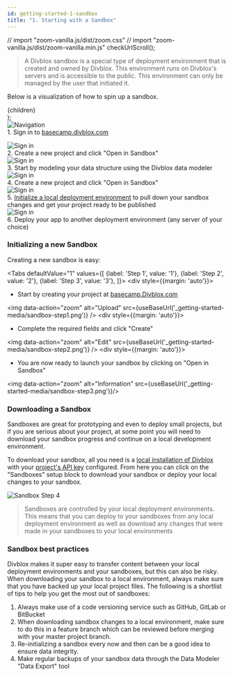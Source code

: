 ```yaml
---
id: getting-started-1-sandbox
title: "1. Starting with a Sandbox"
---
```


// import "zoom-vanilla.js/dist/zoom.css"
// import "zoom-vanilla.js/dist/zoom-vanilla.min.js"
checkUrlScroll();

> A Divblox sandbox is a special type of deployment environment that is created and owned by Divblox. This environment runs on Divblox's servers and is accessible to the public. This environment can only be managed by the user that initiated it.

Below is a visualization of how to spin up a sandbox.

  <div
    style={{
      backgroundColor: color,
      borderRadius: '50px',
      color: '#fff',
      padding: '0.2rem',
      width: '85%',
      margin: '10px auto'
    }}>
    {children}
  </div>
);

<Box color="#3578e5">
    <div className="text--center">
        <img data-action="zoom"  alt="Navigation" src={useBaseUrl('_getting-started-media/1_basecamp.png')} style={{height: '150px'}}/>
    </div>
    <div className="text--center">
        1. Sign in to <a style={{color: 'black'}} href="https://basecamp.Divblox.com/?view=login">basecamp.divblox.com</a>
    </div>
</Box>

<i className="fa fa-arrow-down" aria-hidden="true"></i>

<Box color="#3578e5">
    <div className="text--center">
        <img data-action="zoom"  alt="Sign in" src={useBaseUrl('_getting-started-media/2_sandbox.png')} style={{height: '150px'}}/>
    </div>
    <div className="text--center">
        2. Create a new project and click "Open in Sandbox"
    </div>
</Box>

<Box color="#3578e5">
    <div className="text--center">
        <img data-action="zoom"  alt="Sign in" src={useBaseUrl('_getting-started-media/3_data_modeler.png')} style={{height: '150px'}}/>
    </div>
    <div className="text--center">
        3. Start by modeling your data structure using the Divblox data modeler
    </div>
</Box>
<Box color="#3578e5">
    <div className="text--center">
        <img data-action="zoom"  alt="Sign in" src={useBaseUrl('_getting-started-media/4_component_builder.png')} style={{height: '150px'}}/>
    </div>
    <div className="text--center">
        4. Create a new project and click "Open in Sandbox"
    </div>
</Box>
<Box color="#3578e5">
    <div className="text--center">
        <img data-action="zoom"  alt="Sign in" src={useBaseUrl('_getting-started-media/5_local_environment.png')} style={{height: '150px'}}/>
    </div>
    <div className="text--center">
        5. <a style={{color: 'black'}} href="/docs/getting-started-2-virtualbox">Initialize a local deployment environment</a> to pull down your sandbox changes and get your project ready to be published
    </div>
</Box>
<Box color="#3578e5">
    <div className="text--center">
        <img data-action="zoom"  alt="Sign in" src={useBaseUrl('_getting-started-media/6_server.png')} style={{height: '150px'}}/>
    </div>
    <div className="text--center">
        6. Deploy your app to another deployment environment (any server of your choice)
    </div>
</Box>

### Initializing a new Sandbox

Creating a new sandbox is easy:

<Tabs
    defaultValue="1"
    values={[
        {label: 'Step 1', value: '1'},
        {label: 'Step 2', value: '2'},
        {label: 'Step 3', value: '3'},
    ]}>
    <TabItem value="1">
        <div style={{margin: 'auto'}}>
            <ul>
                <li> Start by creating your project at <a href="https://basecamp.Divblox.com/?view=login" target="_blank">basecamp.Divblox.com</a></li>
            </ul>
            <img data-action="zoom"  alt="Upload" src={useBaseUrl('_getting-started-media/sandbox-step1.png')} />
        </div>
    </TabItem>
    <TabItem value="2">
        <div  style={{margin: 'auto'}}>
            <ul>
                <li> Complete the required fields and click "Create"</li>
            </ul>
            <img data-action="zoom"  alt="Edit" src={useBaseUrl('_getting-started-media/sandbox-step2.png')} />
        </div>
    </TabItem>
    <TabItem value="3">
        <div  style={{margin: 'auto'}}>
            <ul>
                <li>You are now ready to launch your sandbox by clicking on "Open in Sandbox"</li>
            </ul>
            <img data-action="zoom"  alt="Information" src={useBaseUrl('_getting-started-media/sandbox-step3.png')}/>
        </div>
    </TabItem>
</Tabs>


### Downloading a Sandbox

Sandboxes are great for prototyping and even to deploy small projects, but if you are serious about your project,
at some point you will need to download your sandbox progress and continue on a local development environment.

To download your sandbox, all you need is a [local installation of Divblox](getting-started-3-from-scratch#download-divblox) with your [project's API key](the-basics-divblox-api-key) configured.
From here you can click on the "Sandboxes" setup block to download your sandbox or deploy your local changes to your sandbox.

<div className="text--center">
    <img data-action="zoom"  alt="Sandbox Step 4" src={useBaseUrl('_getting-started-media/sandbox-step4.png')}/>
</div>

> Sandboxes are controlled by your local deployment environments.
> This means that you can deploy to your sandboxes from any local deployment environment as well as download any changes that were made in your sandboxes to your local environments

### Sandbox best practices

Divblox makes it super easy to transfer content between your local deployment environments and your sandboxes, but this can also be risky.
When downloading your sandbox to a local environment, always make sure that you have backed up your local project files. The following is a
shortlist of tips to help you get the most out of sandboxes:

1. Always make use of a code versioning service such as GitHub, GitLab or BitBucket
2. When downloading sandbox changes to a local environment, make sure to do this in a feature branch which can be reviewed before merging with your master project branch.
3. Re-initializing a sandbox every now and then can be a good idea to ensure data integrity.
4. Make regular backups of your sandbox data through the Data Modeler "Data Export" tool
